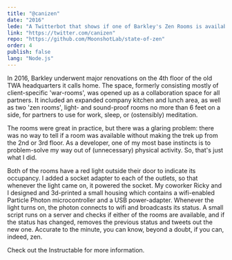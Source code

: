 ```yaml
---
title: "@canizen"
date: "2016"
lede: "A Twitterbot that shows if one of Barkley's Zen Rooms is available."
link: "https://twitter.com/canizen"
repo: "https://github.com/MoonshotLab/state-of-zen"
order: 4
publish: false
lang: "Node.js"
---
```




In 2016, <XA href="https://www.barkleyus.com/">Barkley</XA> underwent major renovations on the 4th floor of the old <XA href="https://en.wikipedia.org/wiki/TWA_Corporate_Headquarters_Building">TWA headquarters</XA> it calls home. The space, formerly consisting mostly of client-specific 'war-rooms', was opened up as a collaboration space for all partners. It included an expanded company kitchen and lunch area, as well as two 'zen rooms', light- and sound-proof rooms no more than 6 feet on a side, for partners to use for work, sleep, or (ostensibly) meditation.

<div class="blog-inset">
  <ZoomImage src={doors} alt='Zen Room Doors' />
</div>

The rooms were great in practice, but there was a glaring problem: there was no way to tell if a room was available without making the trek up from the 2nd or 3rd floor. As a developer, one of my most base instincts is to problem-solve my way out of (unnecessary) physical activity. So, that's just what I did.

Both of the rooms have a red light outside their door to indicate its occupancy. I added a <XA href="https://www.amazon.com/Onite-2-Pack-Standard-Holder-Adapter/dp/B01EHAE56S">socket adapter</XA> to each of the outlets, so that whenever the light came on, it powered the socket. My coworker <XA href="https://about.me/ricky.catto">Ricky</XA> and I designed and 3d-printed a small <XA href="https://www.thingiverse.com/thing:1948319">housing</XA> which contains a wifi-enabled <XA href="https://www.particle.io/products/hardware/photon-wifi-dev-kit">Particle Photon</XA> microcontroller and a USB power-adapter. Whenever the light turns on, the photon connects to wifi and broadcasts its status. A small script runs on a server and checks if either of the rooms are available, and if the status has changed, removes the previous status and tweets out the new one. Accurate to the minute, you can know, beyond a doubt, if you can, indeed, zen.

<!-- <div class="blog-inset">
  <a class="twitter-timeline" href="https://twitter.com/CanIZen?ref_src=twsrc%5Etfw">Tweets by CanIZen</XA>
</div> -->

Check out the <XA href="http://www.instructables.com/id/Spy-on-Your-Lightbulbs/">Instructable</XA> for more information.
